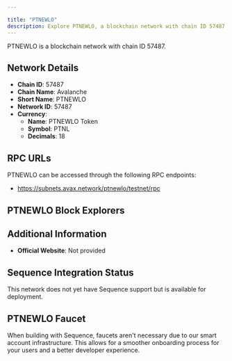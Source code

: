 ```yaml
---

title: "PTNEWLO"
description: Explore PTNEWLO, a blockchain network with chain ID 57487. Learn about its native currency, PTNEWLO Token, and how to interact with the network.
---
```




PTNEWLO is a blockchain network with chain ID 57487.

## Network Details

- **Chain ID**: 57487
- **Chain Name**: Avalanche
- **Short Name**: PTNEWLO
- **Network ID**: 57487
- **Currency**: 
  - **Name**: PTNEWLO Token
  - **Symbol**: PTNL
  - **Decimals**: 18

## RPC URLs

PTNEWLO can be accessed through the following RPC endpoints:

- https://subnets.avax.network/ptnewlo/testnet/rpc

## PTNEWLO Block Explorers



## Additional Information

- **Official Website**: Not provided

## Sequence Integration Status

This network does not yet have Sequence support but is available for deployment.

## PTNEWLO Faucet

When building with Sequence, faucets aren't necessary due to our smart account infrastructure. This allows for a smoother onboarding process for your users and a better developer experience.
